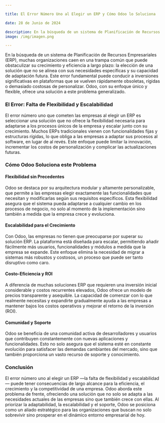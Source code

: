 ```yaml
---

title: El Error Número Uno al Elegir un ERP y Cómo Odoo lo Soluciona

date: 28 de Junio de 2024

description: En la búsqueda de un sistema de Planificación de Recursos Empresariales (ERP), muchas organizaciones caen en una trampa común que puede obstaculizar su crecimiento y eficiencia a largo plazo.
image: /img/imagen.png

---
```



En la búsqueda de un sistema de Planificación de Recursos Empresariales (ERP), muchas organizaciones caen en una trampa común que puede obstaculizar su crecimiento y eficiencia a largo plazo: la elección de una solución que no se alinea con sus necesidades específicas y su capacidad de adaptación futura. Este error fundamental puede conducir a inversiones significativas en plataformas que se vuelven rápidamente obsoletas, rígidas o demasiado costosas de personalizar. Odoo, con su enfoque único y flexible, ofrece una solución a este problema generalizado.

### **El Error: Falta de Flexibilidad y Escalabilidad**

El error número uno que cometen las empresas al elegir un ERP es seleccionar una solución que no ofrece la flexibilidad necesaria para adaptarse a los procesos únicos de la empresa y escalar junto con su crecimiento. Muchos ERPs tradicionales vienen con funcionalidades fijas y estructuras rígidas, lo que obliga a las empresas a adaptar sus procesos al software, en lugar de al revés. Este enfoque puede limitar la innovación, incrementar los costos de personalización y complicar las actualizaciones futuras.

### **Cómo Odoo Soluciona este Problema**

#### **Flexibilidad sin Precedentes**

Odoo se destaca por su arquitectura modular y altamente personalizable, que permite a las empresas elegir exactamente las funcionalidades que necesitan y modificarlas según sus requisitos específicos. Esta flexibilidad asegura que el sistema pueda adaptarse a cualquier cambio en los procesos de negocio, no solo al momento de la implementación sino también a medida que la empresa crece y evoluciona.

#### **Escalabilidad para el Crecimiento**

Con Odoo, las empresas no tienen que preocuparse por superar su solución ERP. La plataforma está diseñada para escalar, permitiendo añadir fácilmente más usuarios, funcionalidades y módulos a medida que la empresa se expande. Este enfoque elimina la necesidad de migrar a sistemas más robustos y costosos, un proceso que puede ser tanto disruptivo como caro.

#### **Costo-Eficiencia y ROI**

A diferencia de muchas soluciones ERP que requieren una inversión inicial considerable y costos recurrentes elevados, Odoo ofrece un modelo de precios transparente y asequible. La capacidad de comenzar con lo que realmente necesitas y expandirte gradualmente ayuda a las empresas a mantener bajos los costos operativos y mejorar el retorno de la inversión (ROI).

#### **Comunidad y Soporte**

Odoo se beneficia de una comunidad activa de desarrolladores y usuarios que contribuyen constantemente con nuevas aplicaciones y funcionalidades. Esto no solo asegura que el sistema esté en constante evolución para satisfacer las demandas cambiantes del mercado, sino que también proporciona un vasto recurso de soporte y conocimiento.

### **Conclusión**

El error número uno al elegir un ERP —la falta de flexibilidad y escalabilidad— puede tener consecuencias de largo alcance para la eficiencia, el crecimiento y la competitividad de una empresa. Odoo aborda este problema de frente, ofreciendo una solución que no solo se adapta a las necesidades actuales de las empresas sino que también crece con ellas. Al priorizar la adaptabilidad, la escalabilidad y el soporte, Odoo se posiciona como un aliado estratégico para las organizaciones que buscan no solo sobrevivir sino prosperar en el dinámico entorno empresarial de hoy.